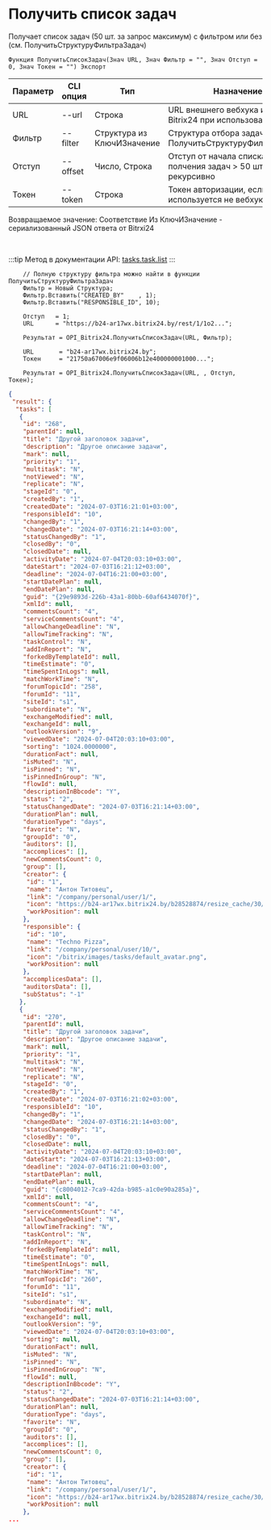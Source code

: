 ﻿---
sidebar_position: 2
---


# Получить список задач
 Получает список задач (50 шт. за запрос максимум) с фильтром или без (см. ПолучитьСтруктуруФильтраЗадач)



`Функция ПолучитьСписокЗадач(Знач URL, Знач Фильтр = "", Знач Отступ = 0, Знач Токен = "") Экспорт`

  | Параметр | CLI опция | Тип | Назначение |
  |-|-|-|-|
  | URL | --url | Строка | URL внешнего вебхука или адрес Bitrix24 при использовании токена |
  | Фильтр | --filter | Структура из КлючИЗначение | Структура отбора задач (см. ПолучитьСтруктуруФильтраЗадач) |
  | Отступ | --offset | Число, Строка | Отступ от начала списка для полчения задач > 50 шт. рекурсивно |
  | Токен | --token | Строка | Токен авторизации, если используется не вебхук |

  
  Возвращаемое значение:   Соответствие Из КлючИЗначение - сериализованный JSON ответа от Bitrxi24

<br/>

:::tip
Метод в документации API: [tasks.task.list](https://dev.1c-bitrix.ru/rest_help/tasks/task/tasks/tasks_task_list.php)
:::
<br/>


```bsl title="Пример кода"
    // Полную структуру фильтра можно найти в функции ПолучитьСтруктуруФильтраЗадач
    Фильтр = Новый Структура;
    Фильтр.Вставить("CREATED_BY"    , 1);
    Фильтр.Вставить("RESPONSIBLE_ID", 10);

    Отступ   = 1;
    URL      = "https://b24-ar17wx.bitrix24.by/rest/1/1o2...";

    Результат = OPI_Bitrix24.ПолучитьСписокЗадач(URL, Фильтр);

    URL       = "b24-ar17wx.bitrix24.by";
    Токен     = "21750a67006e9f06006b12e400000001000...";

    Результат = OPI_Bitrix24.ПолучитьСписокЗадач(URL, , Отступ, Токен);
```
    



```json title="Результат"
{
 "result": {
  "tasks": [
   {
    "id": "268",
    "parentId": null,
    "title": "Другой заголовок задачи",
    "description": "Другое описание задачи",
    "mark": null,
    "priority": "1",
    "multitask": "N",
    "notViewed": "N",
    "replicate": "N",
    "stageId": "0",
    "createdBy": "1",
    "createdDate": "2024-07-03T16:21:01+03:00",
    "responsibleId": "10",
    "changedBy": "1",
    "changedDate": "2024-07-03T16:21:14+03:00",
    "statusChangedBy": "1",
    "closedBy": "0",
    "closedDate": null,
    "activityDate": "2024-07-04T20:03:10+03:00",
    "dateStart": "2024-07-03T16:21:12+03:00",
    "deadline": "2024-07-04T16:21:00+03:00",
    "startDatePlan": null,
    "endDatePlan": null,
    "guid": "{29e9893d-226b-43a1-80bb-60af6434070f}",
    "xmlId": null,
    "commentsCount": "4",
    "serviceCommentsCount": "4",
    "allowChangeDeadline": "N",
    "allowTimeTracking": "N",
    "taskControl": "N",
    "addInReport": "N",
    "forkedByTemplateId": null,
    "timeEstimate": "0",
    "timeSpentInLogs": null,
    "matchWorkTime": "N",
    "forumTopicId": "258",
    "forumId": "11",
    "siteId": "s1",
    "subordinate": "N",
    "exchangeModified": null,
    "exchangeId": null,
    "outlookVersion": "9",
    "viewedDate": "2024-07-04T20:03:10+03:00",
    "sorting": "1024.0000000",
    "durationFact": null,
    "isMuted": "N",
    "isPinned": "N",
    "isPinnedInGroup": "N",
    "flowId": null,
    "descriptionInBbcode": "Y",
    "status": "2",
    "statusChangedDate": "2024-07-03T16:21:14+03:00",
    "durationPlan": null,
    "durationType": "days",
    "favorite": "N",
    "groupId": "0",
    "auditors": [],
    "accomplices": [],
    "newCommentsCount": 0,
    "group": [],
    "creator": {
     "id": "1",
     "name": "Антон Титовец",
     "link": "/company/personal/user/1/",
     "icon": "https://b24-ar17wx.bitrix24.by/b28528874/resize_cache/30/c0120a8d7c10d63c83e32398d1ec4d9e/main/d7e/d7e99cf556e4ab676463dae2c00ddfbb/a7e0af6899300e3c684caeca5c334d81.jpg",
     "workPosition": null
    },
    "responsible": {
     "id": "10",
     "name": "Techno Pizza",
     "link": "/company/personal/user/10/",
     "icon": "/bitrix/images/tasks/default_avatar.png",
     "workPosition": null
    },
    "accomplicesData": [],
    "auditorsData": [],
    "subStatus": "-1"
   },
   {
    "id": "270",
    "parentId": null,
    "title": "Другой заголовок задачи",
    "description": "Другое описание задачи",
    "mark": null,
    "priority": "1",
    "multitask": "N",
    "notViewed": "N",
    "replicate": "N",
    "stageId": "0",
    "createdBy": "1",
    "createdDate": "2024-07-03T16:21:02+03:00",
    "responsibleId": "10",
    "changedBy": "1",
    "changedDate": "2024-07-03T16:21:14+03:00",
    "statusChangedBy": "1",
    "closedBy": "0",
    "closedDate": null,
    "activityDate": "2024-07-04T20:03:10+03:00",
    "dateStart": "2024-07-03T16:21:13+03:00",
    "deadline": "2024-07-04T16:21:00+03:00",
    "startDatePlan": null,
    "endDatePlan": null,
    "guid": "{c8004012-7ca9-42da-b985-a1c0e90a285a}",
    "xmlId": null,
    "commentsCount": "4",
    "serviceCommentsCount": "4",
    "allowChangeDeadline": "N",
    "allowTimeTracking": "N",
    "taskControl": "N",
    "addInReport": "N",
    "forkedByTemplateId": null,
    "timeEstimate": "0",
    "timeSpentInLogs": null,
    "matchWorkTime": "N",
    "forumTopicId": "260",
    "forumId": "11",
    "siteId": "s1",
    "subordinate": "N",
    "exchangeModified": null,
    "exchangeId": null,
    "outlookVersion": "9",
    "viewedDate": "2024-07-04T20:03:10+03:00",
    "sorting": null,
    "durationFact": null,
    "isMuted": "N",
    "isPinned": "N",
    "isPinnedInGroup": "N",
    "flowId": null,
    "descriptionInBbcode": "Y",
    "status": "2",
    "statusChangedDate": "2024-07-03T16:21:14+03:00",
    "durationPlan": null,
    "durationType": "days",
    "favorite": "N",
    "groupId": "0",
    "auditors": [],
    "accomplices": [],
    "newCommentsCount": 0,
    "group": [],
    "creator": {
     "id": "1",
     "name": "Антон Титовец",
     "link": "/company/personal/user/1/",
     "icon": "https://b24-ar17wx.bitrix24.by/b28528874/resize_cache/30/c0120a8d7c10d63c83e32398d1ec4d9e/main/d7e/d7e99cf556e4ab676463dae2c00ddfbb/a7e0af6899300e3c684caeca5c334d81.jpg",
     "workPosition": null
    },
...
```
